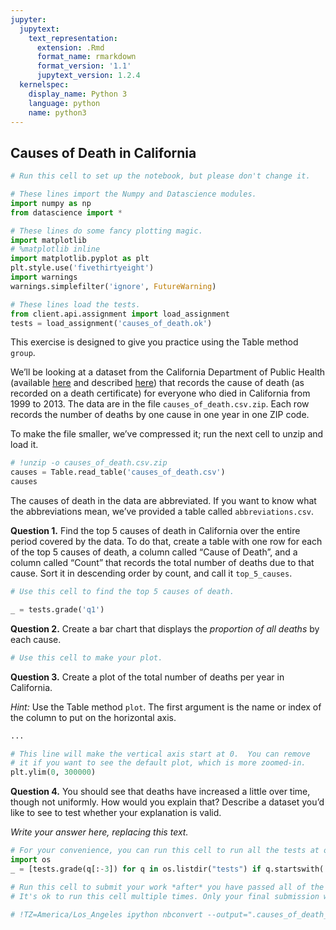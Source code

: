 ```yaml
---
jupyter:
  jupytext:
    text_representation:
      extension: .Rmd
      format_name: rmarkdown
      format_version: '1.1'
      jupytext_version: 1.2.4
  kernelspec:
    display_name: Python 3
    language: python
    name: python3
---
```


## Causes of Death in California

```python
# Run this cell to set up the notebook, but please don't change it.

# These lines import the Numpy and Datascience modules.
import numpy as np
from datascience import *

# These lines do some fancy plotting magic.
import matplotlib
# %matplotlib inline
import matplotlib.pyplot as plt
plt.style.use('fivethirtyeight')
import warnings
warnings.simplefilter('ignore', FutureWarning)

# These lines load the tests.
from client.api.assignment import load_assignment 
tests = load_assignment('causes_of_death.ok')
```

This exercise is designed to give you practice using the Table method `group`.

We'll be looking at a dataset from the California Department of Public Health (available [here](http://www.healthdata.gov/dataset/leading-causes-death-zip-code-1999-2013) and described [here](http://www.cdph.ca.gov/data/statistics/Pages/DeathProfilesbyZIPCode.aspx)) that records the cause of death (as recorded on a death certificate) for everyone who died in California from 1999 to 2013.  The data are in the file `causes_of_death.csv.zip`.  Each row records the number of deaths by one cause in one year in one ZIP code.

To make the file smaller, we've compressed it; run the next cell to unzip and load it.

```python
# !unzip -o causes_of_death.csv.zip
causes = Table.read_table('causes_of_death.csv')
causes
```

The causes of death in the data are abbreviated.  If you want to know what the abbreviations mean, we've provided a table called `abbreviations.csv`.


**Question 1.** Find the top 5 causes of death in California over the entire period covered by the data.  To do that, create a table with one row for each of the top 5 causes of death, a column called "Cause of Death", and a column called "Count" that records the total number of deaths due to that cause.  Sort it in descending order by count, and call it `top_5_causes`.

```python
# Use this cell to find the top 5 causes of death.
```

```python
_ = tests.grade('q1')
```

**Question 2.** Create a bar chart that displays the *proportion of all deaths* by each cause.

```python
# Use this cell to make your plot.
```

**Question 3.** Create a plot of the total number of deaths per year in California.

*Hint:* Use the Table method `plot`.  The first argument is the name or index of the column to put on the horizontal axis.

```python
...

# This line will make the vertical axis start at 0.  You can remove
# it if you want to see the default plot, which is more zoomed-in.
plt.ylim(0, 300000)
```

**Question 4.** You should see that deaths have increased a little over time, though not uniformly.  How would you explain that?  Describe a dataset you'd like to see to test whether your explanation is valid.


*Write your answer here, replacing this text.*

```python
# For your convenience, you can run this cell to run all the tests at once!
import os
_ = [tests.grade(q[:-3]) for q in os.listdir("tests") if q.startswith('q')]
```

```python
# Run this cell to submit your work *after* you have passed all of the test cells.
# It's ok to run this cell multiple times. Only your final submission will be scored.

# !TZ=America/Los_Angeles ipython nbconvert --output=".causes_of_death_$(date +%m%d_%H%M)_submission.html" causes_of_death.ipynb
```
